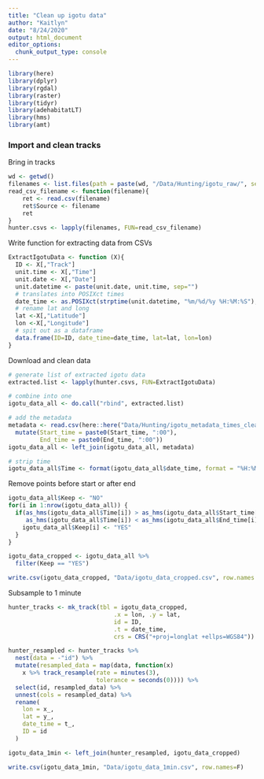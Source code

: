 ```yaml
---
title: "Clean up igotu data"
author: "Kaitlyn"
date: "8/24/2020"
output: html_document
editor_options: 
  chunk_output_type: console
---
```


```r
library(here)
library(dplyr)
library(rgdal)
library(raster)
library(tidyr)
library(adehabitatLT)
library(hms)
library(amt)
```


### Import and clean tracks

Bring in tracks
```r
wd <- getwd()
filenames <- list.files(path = paste(wd, "/Data/Hunting/igotu_raw/", sep=""), pattern = NULL, all.files = FALSE, full.names = TRUE, recursive = FALSE, ignore.case = FALSE)
read_csv_filename <- function(filename){
    ret <- read.csv(filename)
    ret$Source <- filename
    ret
}
hunter.csvs <- lapply(filenames, FUN=read_csv_filename)
```

Write function for extracting data from CSVs
```r
ExtractIgotuData <- function (X){
  ID <- X[,"Track"]
  unit.time <- X[,"Time"]
  unit.date <- X[,"Date"]
  unit.datetime <- paste(unit.date, unit.time, sep="")
  # translates into POSIXct times
  date_time <- as.POSIXct(strptime(unit.datetime, "%m/%d/%y %H:%M:%S"), tz="America/Los_Angeles")
  # rename lat and long
  lat <-X[,"Latitude"]
  lon <-X[,"Longitude"]
  # spit out as a dataframe
  data.frame(ID=ID, date_time=date_time, lat=lat, lon=lon)
}
```

Download and clean data
```r
# generate list of extracted igotu data
extracted.list <- lapply(hunter.csvs, FUN=ExtractIgotuData)

# combine into one
igotu_data_all <- do.call("rbind", extracted.list) 

# add the metadata
metadata <- read.csv(here::here("Data/Hunting/igotu_metadata_times_cleaned.csv")) %>% 
  mutate(Start_time = paste0(Start_time, ":00"),
         End_time = paste0(End_time, ":00"))
igotu_data_all <- left_join(igotu_data_all, metadata)

# strip time
igotu_data_all$Time <- format(igotu_data_all$date_time, format = "%H:%M:%S")
```

Remove points before start or after end
```r
igotu_data_all$Keep <- "NO"
for(i in 1:nrow(igotu_data_all)) {
  if(as_hms(igotu_data_all$Time[i]) > as_hms(igotu_data_all$Start_time[i]) &&
     as_hms(igotu_data_all$Time[i]) < as_hms(igotu_data_all$End_time[i])) {
    igotu_data_all$Keep[i] <- "YES"
  }
}

igotu_data_cropped <- igotu_data_all %>% 
  filter(Keep == "YES")

write.csv(igotu_data_cropped, "Data/igotu_data_cropped.csv", row.names = F)
```


Subsample to 1 minute
```r
hunter_tracks <- mk_track(tbl = igotu_data_cropped, 
                              .x = lon, .y = lat,
                              id = ID, 
                              .t = date_time,
                              crs = CRS("+proj=longlat +ellps=WGS84")) 

hunter_resampled <- hunter_tracks %>%
  nest(data = -"id") %>%
  mutate(resampled_data = map(data, function(x)
    x %>% track_resample(rate = minutes(3),
                         tolerance = seconds(0)))) %>%
  select(id, resampled_data) %>%
  unnest(cols = resampled_data) %>%
  rename(
    lon = x_,
    lat = y_,
    date_time = t_,
    ID = id
  )

igotu_data_1min <- left_join(hunter_resampled, igotu_data_cropped) 

write.csv(igotu_data_1min, "Data/igotu_data_1min.csv", row.names=F)
```
